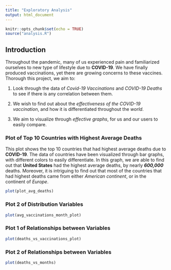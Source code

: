 ```yaml
---
title: "Exploratory Analysis"
output: html_document
---
```


```r
knitr::opts_chunk$set(echo = TRUE)
source("analysis.R")
```

## Introduction
Throughout the pandemic, many of us experienced pain and familiarized ourselves to new type of lifestyle due to **COVID-19**. We have finally produced vaccinations, yet there are growing concerns to these vaccines. Thorough this project, we aim to: 

1. Look through the data of _Covid-19 Vaccinations_ and _COVID-19 Deaths_ to see if there is any correlation between them.

2. We wish to find out about the _effectiveness of the COVID-19 vaccination_, and how it is differentiated throughout the _world_.

3. We aim to visualize through _effective graphs_, for us and our users to easily compare.

### Plot of Top 10 Countries with Highest Average Deaths
This plot shows the top 10 countries that had highest average deaths due to **COVID-19**. The data of countries have been visualized through bar graphs, with different colors to easily differentiate. In this graph, we are able to find out that **United States** had the highest average deaths, by nearly **_600,000_** deaths. Moreover, it is intriguing to find out that most of the countries that had highest deaths came from either _American continent_, or in the continent of _Europe_.

```r
plot(plot_avg_deaths)
```

### Plot 2 of Distribution Variables

```r
plot(avg_vaccinations_month_plot)
```


### Plot 1 of Relationships between Variables

```r
plot(deaths_vs_vaccinations_plot)
```

### Plot 2 of Relationships between Variables

```r
plot(deaths_vs_months)
```
